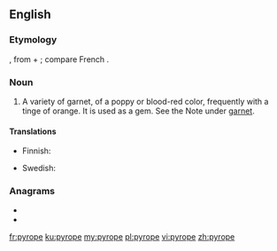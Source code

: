 ==English==

===Etymology===
{{etyl|la|en}} {{m|la|pyropus||a kind of red bronze}}, from {{etyl|grc|en}} {{m|grc|πῦρ||fire}} + {{m|grc|ὤψ||eye}}; compare French {{m|fr|pyrope}}.

===Noun===
{{en-noun|pyropes}}

# {{label|en|mineralogy}} A variety of garnet, of a poppy or blood-red color, frequently with a tinge of orange. It is used as a gem. See the Note under [[garnet]].

====Translations====
{{trans-top|mineral}}
* Finnish: {{t|fi|pyrooppi}}
{{trans-mid}}
* Swedish: {{t|sv|pyrop|c}}
{{trans-bottom}}

===Anagrams===
* {{l|en|popery}}
* {{l|en|yopper}}

[[fr:pyrope]]
[[ku:pyrope]]
[[my:pyrope]]
[[pl:pyrope]]
[[vi:pyrope]]
[[zh:pyrope]]